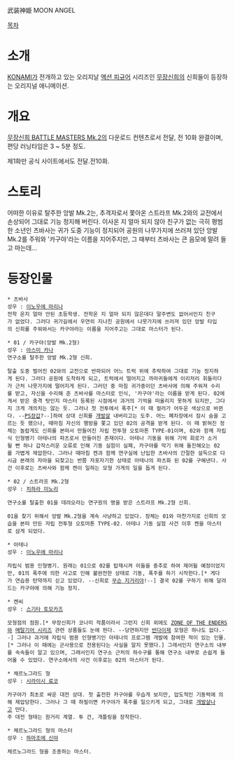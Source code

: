 武装神姫 MOON ANGEL

[[목차]]

= 소개 =
[[KONAMI]]가 전개하고 있는 오리지날 [[액션 피규어]] 시리즈인 [[무장신희]]의 신희들이 등장하는 오리지널 애니메이션.

= 개요 =
[[무장신희 BATTLE MASTERS Mk.2]]의 다운로드 컨텐츠로서 전달, 전 10화 완결이며, 편당 러닝타임은 3 ~ 5분 정도.

제1화만 공식 사이트에서도 전달.전10화.

= 스토리 =
어떠한 이유로 탈주한 앙발 Mk.2는, 추격자로서 쫓아온 스트라프 Mk.2와의 교전에서 손상되어 그대로 기능 정지해 버린다. 이사온 지 얼마 되지 않아 친구가 없는 극히 평범한 소년인 츠바사는 귀가 도중 기능이 정지되어 공원의 나무가지에 쓰러져 있던 앙발 Mk.2를 주워와 '카구야'라는 이름을 지어주지만, 그 때부터 츠바사는 큰 음모에 말려 들고 마는데…

= 등장인물 =
 * 츠바사
 성우 : [[이노우에 마리나]]
 전학 온지 얼마 안된 초등학생. 전학온 지 얼마 되지 않은데다 말주변도 없어서인지 친구가 없었다. 그러다 귀가길에서 우연히 지나친 공원에서 나뭇가지에 쓰러져 있던 앙발 타입의 신희를 주워와서는 카구야라는 이름을 지어주고는 그대로 마스터가 된다.

 * 01 / 카구야(앙발 Mk.2형)
 성우 : [[아스미 카나]]
 연구소를 탈주한 앙발 Mk.2형 신희.

 탈출 도중 벌어진 02와의 교전으로 반파되어 어느 트럭 위에 추락하여 그대로 기능 정지하게 된다. 그러다 공원에 도착하게 되고, 트럭에서 떨어지고 까마귀들에게 이리저리 휘둘리다가 근처 나뭇가지에 떨어지게 된다. 그러던 중 마침 귀가중이던 츠바사에 의해 주워져 수리를 받고, 자신을 수리해 준 츠바사를 마스터로 인식, '카구야'라는 이름을 받게 된다. 02에게서 받은 충격 탓인지 마스터 등록된 시점에서 과거의 기억을 떠올리지 못하게 되지만, 그다지 크게 개의치는 않는 듯. 그러나 첫 전투에서 폭주[* 이 때 컬러가 어두운 색상으로 바뀐다. --[[PS장갑]]?--]하여 상대 신희를 [[개발살]] 내버리고는 도주. 어느 폐차장에서 잠시 숨을 고르는 듯 했으나, 때마침 자신의 행방을 쫓고 있던 02의 공격을 받게 된다. 이 때 밝혀진 정체는 놀랍게도 신희를 본떠서 만들어진 자립 전투형 오토마톤 TYPE-01이며, 02와 함께 자립식 인형병기 아테나의 파츠로서 만들어진 존재이다. 아테나 기동을 위해 기억 회로가 소거될 뻔 하나 갑작스러운 오류로 인해 기동 실험이 실패, 카구야를 막기 위해 돌진해오는 02를 가볍게 제압한다. 그러나 때마침 켄과 함께 연구실에 난입한 츠바사의 간절한 설득으로 다시금 본래의 자아을 되찾고는 반쯤 자포자기한 상태로 아테나의 파츠화 된 02를 구해낸다. 사건 이후로는 츠바사와 함께 켄이 일하는 모형 가게의 일을 돕게 된다.

 * 02 / 스트라프 Mk.2형
 성우 : [[치하라 미노리]]

 연구소를 탈출한 01을 데려오라는 연구원의 명을 받은 스트라프 Mk.2형 신희.

 01을 찾기 위해서 앙발 Mk.2형을 계속 사냥하고 있었다. 정체는 01와 마찬가지로 신희의 모습을 본떠 만든 자립 전투형 오토마톤 TYPE-02. 아테나 기동 실험 사건 이후 켄을 마스터로 삼게 되었다.

 * 아테나
 성우 : [[이노우에 마리나]]

 자립식 범용 인형병기. 원래는 01으로 02를 탑재시켜 이들을 중추로 하여 제어될 예정이었지만, 01의 폭주에 의한 사고로 인해 불완전한 상태로 기동, 폭주를 하기 시작한다.[* 게다가 연습용 탄약까지 싣고 있었다. --신희로 [[무슨 지거리야]]!--] 결국 02를 구하기 위해 달려드는 카구야에 의해 기능 정지.

 * 켄씨
 성우 : [[스기타 토모카즈]]

 모형점의 점원.[* 무장신희가 코나미 작품이라서 그런지 신희 외에도 [[ZONE OF THE ENDERS]]와 [[메탈기어 시리즈]] 관련 상품들도 눈에 띈다. --당연하지만 [[반다이]]제 모형은 하나도 없다.--] 그러나 과거에 자립식 범용 인형병기인 아테나의 프로그램 개발에 참여한 적이 있는 인물.[* 그러나 이 때에는 군사용으로 전용된다는 사실을 알지 못했다.] 그래서인지 연구소의 내부를 속속들이 알고 있으며, 그래서인지 연구소 근처의 하수구를 통해 연구소 내부로 손쉽게 들어올 수 있었다. 연구소에서의 사건 이후로는 02의 마스터가 된다.

 * 체르노그라드 형
 성우 : [[시라이시 료코]]

 카구야가 최초로 싸운 대전 상대. 첫 출전한 카구야를 우습게 보지만, 압도적인 기동력에 의해 제압당한다. 그러나 그 때 하필이면 카구야가 폭주를 일으키게 되고, 그대로 [[개발살]]나고 만다. 
 주 대전 형태는 원거리 계열. 투 건, 개틀링을 장착한다.

 * 체르노그라드 형의 마스터
 성우 : [[하마조에 신야]]

 체르노그라드 형을 조종하는 마스터.
